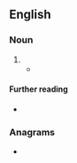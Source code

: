 {{also|clusterfuck|cluster-fuck}}
==English==

===Noun===
{{en-noun}}

# {{alternative form of|clusterfuck|lang=en}}
#* {{quote-book|title=The Illuminations|author=Andrew O'Hagan|year=2015|page=33|ISBN=9780571273676|passage='Jesus,' Luke said. They'd given up on the famous victory long ago and now they gave a toss for nothing but the regiment. To everybody it was a '''cluster fuck''' where nobody wins.}}

====Further reading====
* {{projectlink|wikipedia|List_of_United_States_Marine_Corps_acronyms_and_expressions#C|CF}}

===Anagrams===
* {{anagrams|en|a=ccefklrstuu|fustercluck}}